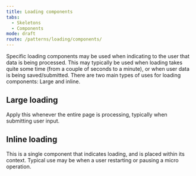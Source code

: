 ```yaml
---
title: Loading components
tabs:
  - Skeletons
  - Components
mode: draft
route: /patterns/loading/components/
---
```


Specific loading components may be used when indicating to the user that data is being processed. This may typically be used when loading takes quite some time (from a couple of seconds to a minute), or when user data is being saved/submitted. There are two main types of uses for loading components: Large and inline.

## Large loading

Apply this whenever the entire page is processing, typically when submitting user input.

## Inline loading

This is a single component that indicates loading, and is placed within its context. Typical use may be when a user restarting or pausing a micro operation.

